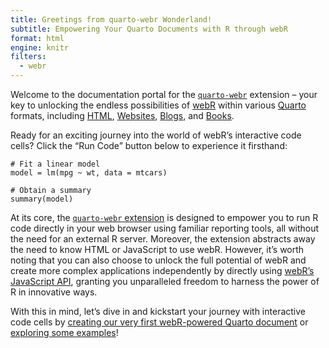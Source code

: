 ```yaml
---
title: Greetings from quarto-webr Wonderland!
subtitle: Empowering Your Quarto Documents with R through webR
format: html
engine: knitr
filters:
  - webr
---
```


Welcome to the documentation portal for the [`quarto-webr`](https://github.com/coatless/quarto-webr) extension – your key to unlocking the endless possibilities of [webR](https://docs.r-wasm.org/webr/latest/) within various [Quarto](https://quarto.org/) formats, including [HTML](https://quarto.org/docs/output-formats/html-basics.html), [Websites](https://quarto.org/docs/websites/), [Blogs](https://quarto.org/docs/websites/website-blog.html), and [Books](https://quarto.org/docs/books). 

Ready for an exciting journey into the world of webR's interactive code cells? Click the "Run Code" button below to experience it firsthand:

```webr-r
# Fit a linear model
model = lm(mpg ~ wt, data = mtcars)

# Obtain a summary
summary(model)
```

At its core, the [`quarto-webr` extension](https://github.com/coatless/quarto-webr) is designed to empower you to run R code directly in your web browser using familiar reporting tools, all without the need for an external R server.  Moreover, the extension abstracts away the need to know HTML or JavaScript to use webR. However, it's worth noting that you can also choose to unlock the full potential of webR and create more complex applications independently by directly using [webR's JavaScript API](https://docs.r-wasm.org/webr/latest/evaluating.html), granting you unparalleled freedom to harness the power of R in innovative ways.

With this in mind, let's dive in and kickstart your journey with interactive code cells by [creating our very first webR-powered Quarto document](qwebr-first-steps.qmd) or [exploring some examples](qwebr-code-cell-demos.qmd)!
